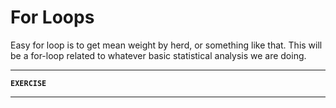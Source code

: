 # For Loops {#for-loops}

Easy for loop is to get mean weight by herd, or something like that. This will be a for-loop related to whatever basic statistical analysis we are doing.

***

**`EXERCISE`**

***